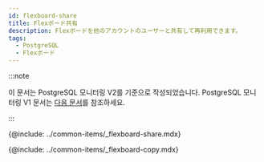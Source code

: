 ```yaml
---
id: flexboard-share
title: Flexボード共有
description: Flexボードを他のアカウントのユーザーと共有して再利用できます。
tags:
  - PostgreSQL
  - Flexボード
---
```


:::note

이 문서는 PostgreSQL 모니터링 V2를 기준으로 작성되었습니다. PostgreSQL 모니터링 V1 문서는 [다음 문서](../postgresql-v1/flexboard-share)를 참조하세요.

:::

{@include: ../common-items/_flexboard-share.mdx}  

{@include: ../common-items/_flexboard-copy.mdx}  
